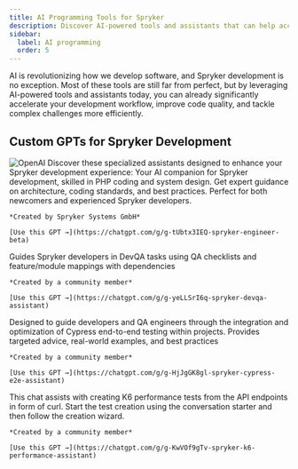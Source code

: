 ```yaml
---
title: AI Programming Tools for Spryker
description: Discover AI-powered tools and assistants that can help accelerate your Spryker development workflow.
sidebar:
  label: AI programming
  order: 5
---
```



AI is revolutionizing how we develop software, and Spryker development is no exception. Most of these tools are still far from perfect, but by leveraging AI-powered tools and assistants today, you can already significantly accelerate your development workflow, improve code quality, and tackle complex challenges more efficiently.

## Custom GPTs for Spryker Development
<Image src={OpenAILogo} alt="OpenAI" class="inline-block dark:invert align-middle -mt-1" width={200} height={50} />
Discover these specialized assistants designed to enhance your Spryker development experience:

<CardGrid stagger>
  <Card title="Spryker Engineer (Beta)">
    Your AI companion for Spryker development, skilled in PHP coding and system design. Get expert guidance on architecture, coding standards, and best practices. Perfect for both newcomers and experienced Spryker developers.

    *Created by Spryker Systems GmbH*

    [Use this GPT →](https://chatgpt.com/g/g-tUbtx3IEQ-spryker-engineer-beta)
  </Card>

  <Card title="Spryker DevQA Assistant">
    Guides Spryker developers in DevQA tasks using QA checklists and feature/module mappings with dependencies

    *Created by a community member*

    [Use this GPT →](https://chatgpt.com/g/g-yeLLSrI6q-spryker-devqa-assistant)
  </Card>

  <Card title="Spryker Cypress E2E Assistant">
    Designed to guide developers and QA engineers through the integration and optimization of Cypress end-to-end testing within projects. Provides targeted advice, real-world examples, and best practices

    *Created by a community member*

    [Use this GPT →](https://chatgpt.com/g/g-HjJgGK8gl-spryker-cypress-e2e-assistant)
  </Card>

  <Card title="Spryker K6 Performance Assistant">
    This chat assists with creating K6 performance tests from the API endpoints in form of curl. Start the test creation using the conversation starter and then follow the creation wizard.

    *Created by a community member*

    [Use this GPT →](https://chatgpt.com/g/g-KwVOf9gTv-spryker-k6-performance-assistant)
  </Card>
</CardGrid>
